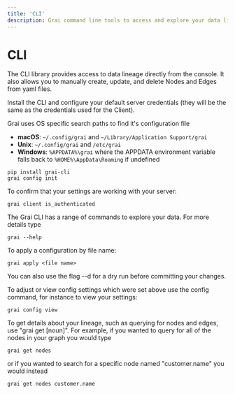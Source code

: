 ```yaml
---
title: 'CLI'
description: Grai command line tools to access and explore your data lineage
---
```


# CLI

The CLI library provides access to data lineage directly from the console.
It also allows you to manually create, update, and delete Nodes and Edges from yaml files.

Install the CLI and configure your default server credentials (they will be the same as the credentials used for the Client).


Grai uses OS specific search paths to find it's configuration file
* **macOS**: `~/.config/grai` and `~/Library/Application Support/grai`
* **Unix**: `~/.config/grai` and `/etc/grai`
* **Windows**: `%APPDATA%\grai` where the APPDATA environment variable falls back to `%HOME%\AppData\Roaming` if undefined


```shell copy
pip install grai-cli
grai config init
```


To confirm that your settings are working with your server:


```shell copy
grai client is_authenticated
```

The Grai CLI has a range of commands to explore your data. For more details type

```shell copy
grai --help
```

To apply a configuration by file name:

```shell copy
grai apply <file name>
```

You can also use the flag --d for a dry run before committing your changes.


To adjust or view config settings which were set above use the config command, for instance to view your settings:

```shell copy
grai config view
```

To get details about your lineage, such as querying for nodes and edges, use "grai get [noun]".
For example, if you wanted to query for all of the nodes in your graph you would type

```shell copy
grai get nodes
```

or if you wanted to search for a specific node named "customer.name" you would instead

```shell copy
grai get nodes customer.name
```
